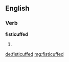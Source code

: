 ==English==

===Verb===
'''fisticuffed'''

# {{en-past of|fisticuff}}

[[de:fisticuffed]]
[[mg:fisticuffed]]